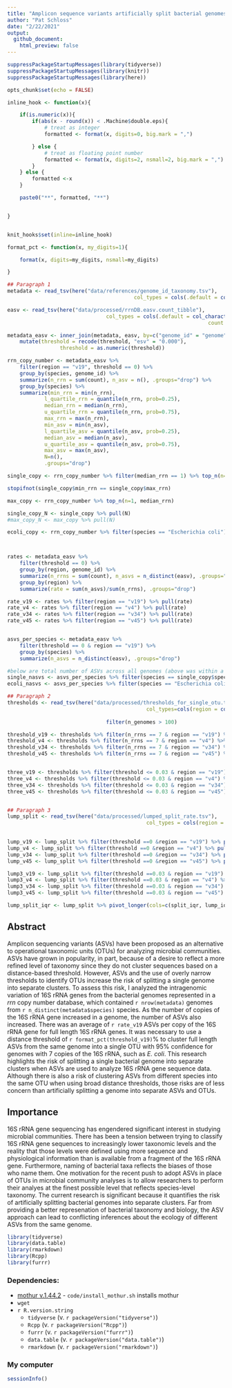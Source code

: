 ```yaml
---
title: "Amplicon sequence variants artificially split bacterial genomes into separate clusters"
author: "Pat Schloss"
date: "2/22/2021"
output:
  github_document:
    html_preview: false
---
```


```r
suppressPackageStartupMessages(library(tidyverse))
suppressPackageStartupMessages(library(knitr))
suppressPackageStartupMessages(library(here))

opts_chunk$set(echo = FALSE)

inline_hook <- function(x){

	if(is.numeric(x)){
		if(abs(x - round(x)) < .Machine$double.eps){
			# treat as integer
			formatted <- format(x, digits=0, big.mark = ",")

		} else {
			# treat as floating point number
			formatted <- format(x, digits=2, nsmall=2, big.mark = ",")
		}
	} else {
		formatted <-x
	}

	paste0("**", formatted, "**")


}


knit_hooks$set(inline=inline_hook)

format_pct <- function(x, my_digits=1){

	format(x, digits=my_digits, nsmall=my_digits)

}
```

```r
## Paragraph 1
metadata <- read_tsv(here("data/references/genome_id_taxonomy.tsv"),
										 col_types = cols(.default = col_character()))

easv <- read_tsv(here("data/processed/rrnDB.easv.count_tibble"),
								col_types = cols(.default = col_character(),
																 count = col_integer()))

metadata_easv <- inner_join(metadata, easv, by=c("genome_id" = "genome")) %>%
	mutate(threshold = recode(threshold, "esv" = "0.000"),
				 threshold = as.numeric(threshold))

rrn_copy_number <- metadata_easv %>%
	filter(region == "v19", threshold == 0) %>%
	group_by(species, genome_id) %>%
	summarize(n_rrn = sum(count), n_asv = n(), .groups="drop") %>%
	group_by(species) %>%
	summarize(min_rrn = min(n_rrn),
            l_quartile_rrn = quantile(n_rrn, prob=0.25),
            median_rrn = median(n_rrn),
            u_quartile_rrn = quantile(n_rrn, prob=0.75),
            max_rrn = max(n_rrn),
            min_asv = min(n_asv),
            l_quartile_asv = quantile(n_asv, prob=0.25),
            median_asv = median(n_asv),
            u_quartile_asv = quantile(n_asv, prob=0.75),
            max_asv = max(n_asv),
            N=n(),
            .groups="drop")

single_copy <- rrn_copy_number %>% filter(median_rrn == 1) %>% top_n(n=1, N)

stopifnot(single_copy$min_rrn == single_copy$max_rrn)

max_copy <- rrn_copy_number %>% top_n(n=1, median_rrn)

single_copy_N <- single_copy %>% pull(N)
#max_copy_N <- max_copy %>% pull(N)

ecoli_copy <- rrn_copy_number %>% filter(species == "Escherichia coli")



rates <- metadata_easv %>%
	filter(threshold == 0) %>%
	group_by(region, genome_id) %>%
	summarize(n_rrns = sum(count), n_asvs = n_distinct(easv), .groups="drop") %>%
	group_by(region) %>%
	summarize(rate = sum(n_asvs)/sum(n_rrns), .groups="drop")

rate_v19 <- rates %>% filter(region == "v19") %>% pull(rate)
rate_v4 <- rates %>% filter(region == "v4") %>% pull(rate)
rate_v34 <- rates %>% filter(region == "v34") %>% pull(rate)
rate_v45 <- rates %>% filter(region == "v45") %>% pull(rate)


asvs_per_species <- metadata_easv %>%
	filter(threshold == 0 & region == "v19") %>%
	group_by(species) %>%
	summarize(n_asvs = n_distinct(easv), .groups="drop")

#below are total number of ASVs across all genomes (above was within a genome)
single_nasvs <- asvs_per_species %>% filter(species == single_copy$species) %>% pull(n_asvs)
ecoli_nasvs <- asvs_per_species %>% filter(species == "Escherichia coli") %>% pull(n_asvs)

## Paragraph 2
thresholds <- read_tsv(here("data/processed/thresholds_for_single_otu.tsv"),
											 col_types=cols(region = col_character(),
											 							 .default = col_double())) %>%
								filter(n_genomes > 100)

threshold_v19 <- thresholds %>% filter(n_rrns == 7 & region == "v19") %>% pull(threshold) * 100
threshold_v4 <- thresholds %>% filter(n_rrns == 7 & region == "v4") %>% pull(threshold) * 100
threshold_v34 <- thresholds %>% filter(n_rrns == 7 & region == "v34") %>% pull(threshold) * 100
threshold_v45 <- thresholds %>% filter(n_rrns == 7 & region == "v45") %>% pull(threshold) * 100


three_v19 <- thresholds %>% filter(threshold <= 0.03 & region == "v19") %>% tail(n=1) %>% pull(n_rrns)
three_v4 <- thresholds %>% filter(threshold <= 0.03 & region == "v4") %>% tail(n=1) %>% pull(n_rrns)
three_v34 <- thresholds %>% filter(threshold <= 0.03 & region == "v34") %>% tail(n=1) %>% pull(n_rrns)
three_v45 <- thresholds %>% filter(threshold <= 0.03 & region == "v45") %>% tail(n=1) %>% pull(n_rrns)


## Paragraph 3
lump_split <- read_tsv(here("data/processed/lumped_split_rate.tsv"),
											 col_types = cols(region = col_character(),
											 								 .default = col_double()))

lump_v19 <- lump_split %>% filter(threshold ==0 &region == "v19") %>% pull(lump_rate) * 100
lump_v4 <- lump_split %>% filter(threshold ==0 &region == "v4") %>% pull(lump_rate) * 100
lump_v34 <- lump_split %>% filter(threshold ==0 &region == "v34") %>% pull(lump_rate) * 100
lump_v45 <- lump_split %>% filter(threshold ==0 &region == "v45") %>% pull(lump_rate) * 100

lump3_v19 <- lump_split %>% filter(threshold ==0.03 & region == "v19") %>% pull(lump_rate) * 100
lump3_v4 <- lump_split %>% filter(threshold ==0.03 & region == "v4") %>% pull(lump_rate) * 100
lump3_v34 <- lump_split %>% filter(threshold ==0.03 & region == "v34") %>% pull(lump_rate) * 100
lump3_v45 <- lump_split %>% filter(threshold ==0.03 & region == "v45") %>% pull(lump_rate) * 100

lump_split_iqr <- lump_split %>% pivot_longer(cols=c(split_iqr, lump_iqr), names_to="test", values_to="iqr") %>% summarize(max(iqr)) %>% pull

```

## Abstract

Amplicon sequencing variants (ASVs) have been proposed as an alternative to operational taxonomic units (OTUs) for analyzing microbial communities. ASVs have grown in popularity, in part, because of a desire to reflect a more refined level of taxonomy since they do not cluster sequences based on a distance-based threshold. However, ASVs and the use of overly narrow thresholds to identify OTUs increase the risk of splitting a single genome into separate clusters. To assess this risk, I analyzed the intragenomic variation of 16S rRNA genes from the bacterial genomes represented in a *rrn* copy number database, which contained `r nrow(metadata)` genomes from `r n_distinct(metadata$species)` species. As the number of copies of the 16S rRNA gene increased in a genome, the number of ASVs also increased. There was an average of `r rate_v19` ASVs per copy of the 16S rRNA gene for full length 16S rRNA genes. It was necessary to use a distance threshold of `r format_pct(threshold_v19)`% to cluster full length ASVs from the same genome into a single OTU with 95% confidence for genomes with 7 copies of the 16S rRNA, such as *E. coli*. This research highlights the risk of splitting a single bacterial genome into separate clusters when ASVs are used to analyze 16S rRNA gene sequence data. Although there is also a risk of clustering ASVs from different species into the same OTU when using broad distance thresholds, those risks are of less concern than artificially splitting a genome into separate ASVs and OTUs.

## Importance

16S rRNA gene sequencing has engendered significant interest in studying microbial communities. There has been a tension between trying to classify 16S rRNA gene sequences to increasingly lower taxonomic levels and the reality that those levels were defined using more sequence and physiological information than is available from a fragment of the 16S rRNA gene. Furthermore, naming of bacterial taxa reflects the biases of those who name them. One motivation for the recent push to adopt ASVs in place of OTUs in microbial community analyses is to allow researchers to perform their analyes at the finest possible level that reflects species-level taxonomy. The current research is significant because it quantifies the risk of artificially splitting bacterial genomes into separate clusters. Far from providing a better represenation of bacterial taxonomy and biology, the ASV approach can lead to conflicting inferences about the ecology of different ASVs from the same genome.


```r
library(tidyverse)
library(data.table)
library(rmarkdown)
library(Rcpp)
library(furrr)
```

### Dependencies:
* [mothur v.1.44.2](https://github.com/mothur/mothur/tree/v.1.44.2) - `code/install_mothur.sh` installs mothur
* `wget`
* `r R.version.string`
  * `tidyverse` (v. `r packageVersion("tidyverse")`)
  * `Rcpp` (v. `r packageVersion("Rcpp")`)
  * `furrr` (v. `r packageVersion("furrr")`)
  * `data.table` (v. `r packageVersion("data.table")`)
  * `rmarkdown` (v. `r packageVersion("rmarkdown")`)


### My computer

```r
sessionInfo()
```
